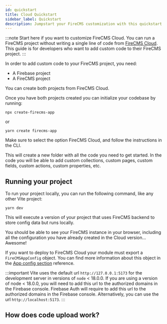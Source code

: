 ```yaml
---
id: quickstart
title: Cloud Quickstart
sidebar_label: Quickstart
description: Jumpstart your FireCMS customization with this quickstart guide, perfect for developers eager to inject personalized features into their CMS projects. Begin with FireCMS Cloud, where no code is needed to launch a project, then use simple commands to set up a local codebase ready for customization. Whether you're adding unique collections, creating custom pages, or tailoring fields and actions, this guide equips you with all you need, including tips for running your project locally and deploying to FireCMS Cloud.
---
```




:::note
Start here if you want to customize FireCMS Cloud.
You can run a FireCMS project without writing a single line of code
from [FireCMS Cloud](https://app.firecms.co).
This guide is for developers who want to add custom code to their FireCMS project.
:::

In order to add custom code to your FireCMS project, you need:
- A Firebase project
- A FireCMS project

You can create both projects from FireCMS Cloud.
<DocsCloudCTA/>

Once you have both projects created you can initialize your codebase by running:

```
npx create-firecms-app
```

or

```
yarn create firecms-app
```

Make sure to select the option FireCMS Cloud, and follow the instructions in the CLI.

This will create a new folder with all the code you need to get started.
In the code you will be able to add custom collections, custom pages, custom
fields, custom actions, custom properties, etc.


## Running your project

To run your project locally, you can run the following command, like any
other Vite project:

```
yarn dev
```

This will execute a version of your project that uses FireCMS backend to
store config data but runs locally.

You should be able to see your FireCMS instance in your browser, including all the configuration you
have already created in the Cloud version... Awesome!

If you want to deploy to FireCMS Cloud your module must export a
`FireCMSAppConfig` object. You can find more information about this object
in the [App config section](./app_config) reference.

:::important
Vite uses the default url `http://127.0.0.1:5173` for the development server
in versions of `node` < 18.0.0.
If you are using a version of node < 18.0.0, you will need to add this url to
the authorized domains in the Firebase console.
Firebase Auth will require to add this url to the authorized domains in the
Firebase console.
Alternatively, you can use the url `http://localhost:5173`.
:::

## How does code upload work?

